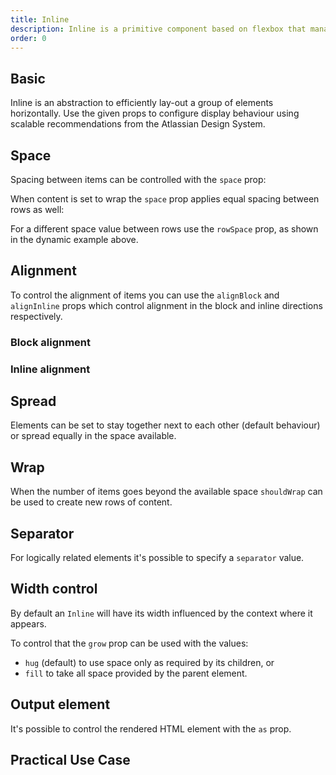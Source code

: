 ```yaml
---
title: Inline
description: Inline is a primitive component based on flexbox that manages the horizontal layout of direct children.
order: 0
---
```




<CodeDocsHeader
  name="@atlaskit/primitives"
  repository="https://bitbucket.org/atlassian/atlassian-frontend-mirror"
  directoryName="primitives"
/>


## Basic

Inline is an abstraction to efficiently lay-out a group of elements horizontally.
Use the given props to configure display behaviour using scalable recommendations from the Atlassian Design System.

<Example Component={Basic} packageName="@atlaskit/primitives/inline" />

## Space

Spacing between items can be controlled with the `space` prop:

<Example Component={InlineSpaceBasic} packageName="@atlaskit/primitives/inline" />

When content is set to wrap the `space` prop applies equal spacing between rows as well:

<Example Component={InlineSpaceWrap} packageName="@atlaskit/primitives/inline" />

For a different space value between rows use the `rowSpace` prop, as shown in the dynamic example above.

## Alignment

To control the alignment of items you can use the `alignBlock` and `alignInline` props which control
alignment in the block and inline directions respectively.

### Block alignment

<Example Component={InlineAlignBlock} packageName="@atlaskit/primitives/inline" />

### Inline alignment

<Example Component={InlineAlignInline} packageName="@atlaskit/primitives/inline" />

## Spread

Elements can be set to stay together next to each other (default behaviour) or spread equally in the space available.

<Example Component={InlineSpread} packageName="@atlaskit/primitives/inline" />

## Wrap

When the number of items goes beyond the available space `shouldWrap` can be used to create new rows of content.

<Example Component={InlineWrap} packageName="@atlaskit/primitives/inline" />

## Separator

For logically related elements it's possible to specify a `separator` value.

<Example Component={InlineSeparator} packageName="@atlaskit/primitives/inline" />

## Width control

By default an `Inline` will have its width influenced by the context where it appears.

To control that the `grow` prop can be used with the values:

* `hug` (default) to use space only as required by its children, or
* `fill` to take all space provided by the parent element.

<Example Component={InlineGrow} packageName="@atlaskit/primitives/inline" />

## Output element

It's possible to control the rendered HTML element with the `as` prop.

<Example Component={InlineAs} packageName="@atlaskit/primitives/inline" />

## Practical Use Case

<Example Component={InlinePracticalUseCase} packageName="@atlaskit/primitives/inline" />
